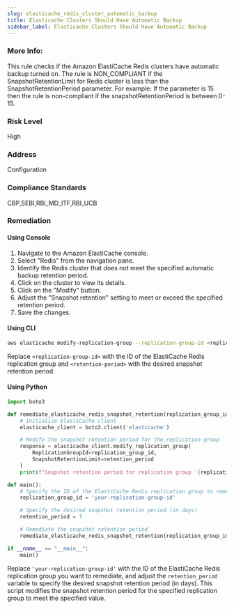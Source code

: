 ```yaml
---
slug: elasticache_redis_cluster_automatic_backup
title: Elasticache Clusters Should Have Automatic Backup 
sidebar_label: Elasticache Clusters Should Have Automatic Backup 
---
```


### More Info:

This rule checks if the Amazon ElastiCache Redis clusters have automatic backup turned on. The rule is NON_COMPLIANT if the SnapshotRetentionLimit for Redis cluster is less than the SnapshotRetentionPeriod parameter. For example: If the parameter is 15 then the rule is non-compliant if the snapshotRetentionPeriod is between 0-15.

### Risk Level

High

### Address

Configuration

### Compliance Standards

CBP,SEBI,RBI_MD_ITF,RBI_UCB

### Remediation

#### Using Console
1. Navigate to the Amazon ElastiCache console.
2. Select "Redis" from the navigation pane.
3. Identify the Redis cluster that does not meet the specified automatic backup retention period.
4. Click on the cluster to view its details.
5. Click on the "Modify" button.
6. Adjust the "Snapshot retention" setting to meet or exceed the specified retention period.
7. Save the changes.

#### Using CLI
```bash
aws elasticache modify-replication-group --replication-group-id <replication-group-id> --snapshot-retention-limit <retention-period>
```
Replace `<replication-group-id>` with the ID of the ElastiCache Redis replication group and `<retention-period>` with the desired snapshot retention period.

#### Using Python
```python
import boto3

def remediate_elasticache_redis_snapshot_retention(replication_group_id, retention_period):
    # Initialize ElastiCache client
    elasticache_client = boto3.client('elasticache')

    # Modify the snapshot retention period for the replication group
    response = elasticache_client.modify_replication_group(
        ReplicationGroupId=replication_group_id,
        SnapshotRetentionLimit=retention_period
    )
    print(f"Snapshot retention period for replication group '{replication_group_id}' updated to {retention_period}.")

def main():
    # Specify the ID of the ElastiCache Redis replication group to remediate
    replication_group_id = 'your-replication-group-id'

    # Specify the desired snapshot retention period (in days)
    retention_period = 7

    # Remediate the snapshot retention period
    remediate_elasticache_redis_snapshot_retention(replication_group_id, retention_period)

if __name__ == "__main__":
    main()
```

Replace `'your-replication-group-id'` with the ID of the ElastiCache Redis replication group you want to remediate, and adjust the `retention_period` variable to specify the desired snapshot retention period (in days). This script modifies the snapshot retention period for the specified replication group to meet the specified value.